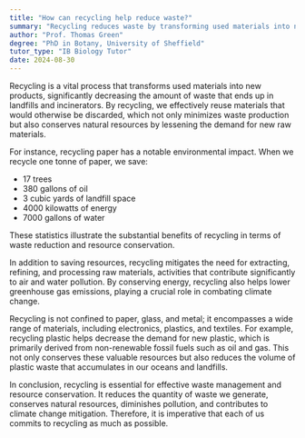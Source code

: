 ```yaml
---
title: "How can recycling help reduce waste?"
summary: "Recycling reduces waste by transforming used materials into new products, minimizing the need for raw materials and conserving landfill space."
author: "Prof. Thomas Green"
degree: "PhD in Botany, University of Sheffield"
tutor_type: "IB Biology Tutor"
date: 2024-08-30
---
```


Recycling is a vital process that transforms used materials into new products, significantly decreasing the amount of waste that ends up in landfills and incinerators. By recycling, we effectively reuse materials that would otherwise be discarded, which not only minimizes waste production but also conserves natural resources by lessening the demand for new raw materials.

For instance, recycling paper has a notable environmental impact. When we recycle one tonne of paper, we save:

- $17$ trees
- $380$ gallons of oil
- $3$ cubic yards of landfill space
- $4000$ kilowatts of energy
- $7000$ gallons of water

These statistics illustrate the substantial benefits of recycling in terms of waste reduction and resource conservation.

In addition to saving resources, recycling mitigates the need for extracting, refining, and processing raw materials, activities that contribute significantly to air and water pollution. By conserving energy, recycling also helps lower greenhouse gas emissions, playing a crucial role in combating climate change.

Recycling is not confined to paper, glass, and metal; it encompasses a wide range of materials, including electronics, plastics, and textiles. For example, recycling plastic helps decrease the demand for new plastic, which is primarily derived from non-renewable fossil fuels such as oil and gas. This not only conserves these valuable resources but also reduces the volume of plastic waste that accumulates in our oceans and landfills.

In conclusion, recycling is essential for effective waste management and resource conservation. It reduces the quantity of waste we generate, conserves natural resources, diminishes pollution, and contributes to climate change mitigation. Therefore, it is imperative that each of us commits to recycling as much as possible.
    